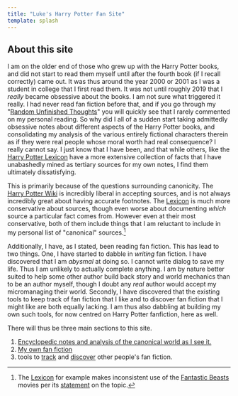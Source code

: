 ```yaml
---
title: "Luke's Harry Potter Fan Site"
template: splash
---
```


## About this site

I am on the older end of those who grew up with the Harry Potter books, and did not start to read them myself until after the fourth book (if I recall correctly) came out. It was thus around the year 2000 or 2001 as I was a student in college that I first read them. It was not until roughly 2019 that I _really_ became obsessive about the books. I am not sure what triggered it really. I had never read fan fiction before that, and if you go through my "[Random Unfinished Thoughts][RUT]" you will quickly see that I rarely commented on my personal reading. So why did I all of a sudden start taking admittedly obsessive notes about different aspects of the Harry Potter books, and consolidating my analysis of the various entirely fictional characters therein as if they were real people whose moral worth had real consequence? I really cannot say. I just know that I have been, and that while others, like the [Harry Potter Lexicon][HPL] have a more extensive collection of facts that I have unabashedly mined as tertiary sources for my own notes, I find them ultimately dissatisfying.

This is primarily because of the questions surrounding canonicity. The [Harry Potter Wiki][HPW] is incredibly liberal in accepting sources, and is not always incredibly great about having accurate footnotes. The [Lexicon][HPL2] is much more conservative about sources, though even worse about documenting _which_ source a particular fact comes from. However even at their most conservative, both of them include things that I am reluctant to include in my personal list of "canonical" sources.[^1]

Additionally, I have, as I stated, been reading fan fiction. This has lead to two things. One, I have started to dabble in _writing_ fan fiction. I have discovered that I am _abysmal_ at doing so. I cannot write dialog to save my life. Thus I am unlikely to actually complete anything. I am by nature better suited to help some other author build back story and world mechanics than to be an author myself, though I doubt any _real_ author would accept my micromanaging their world. Secondly, I have discovered that the existing tools to keep track of fan fiction that I like and to discover fan fiction that I might like are both equally lacking. I am thus also dabbling at building my own such tools, for now centred on Harry Potter fanfiction, here as well.

There will thus be three main sections to this site.

1. [Encyclopedic notes and analysis of the canonical world as I see it.](/harrypedia/)
1. [My own fan fiction](/fanfiction/)
1. tools to [track](/bookmarks/) and [discover](/searches/) other people's fan fiction.

[^1]: The [Lexicon][HPL3] for example makes inconsistent use of the [Fantastic Beasts] movies per its [statement](https://www.hp-lexicon.org/canon/) on the topic.

[Fantastic Beasts]: https://wikipedia.org/wiki/Fantastic_Beasts
[HPL3]: https://www.hp-lexicon.org/
[RUT]: https://www.schierer.org/~luke/log
[HPL]: https://www.hp-lexicon.org/
[HPW]: https://harrypotter.fandom.com/wiki/Main_Page
[HPL2]: https://www.hp-lexicon.org/
